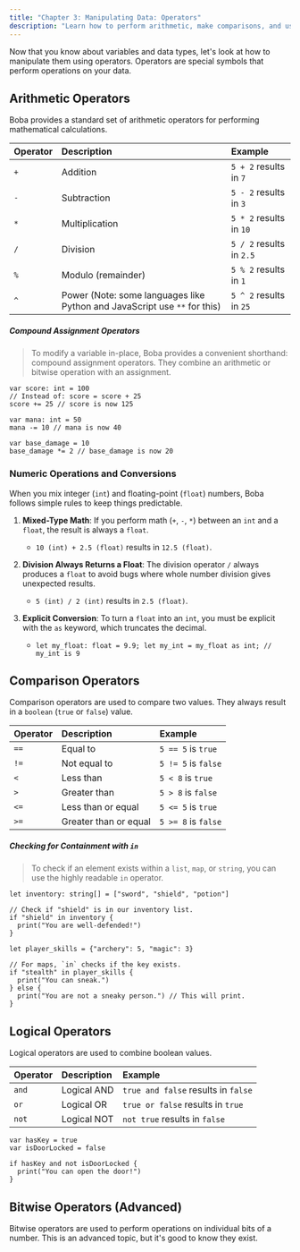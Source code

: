 ```yaml
---
title: "Chapter 3: Manipulating Data: Operators"
description: "Learn how to perform arithmetic, make comparisons, and use logical operators in Boba."
---
```


Now that you know about variables and data types, let's look at how to manipulate them using operators. Operators are special symbols that perform operations on your data.

## Arithmetic Operators

Boba provides a standard set of arithmetic operators for performing mathematical calculations.

| Operator | Description      | Example                |
| :------- | :--------------- | :--------------------- |
| `+`      | Addition         | `5 + 2` results in `7`   |
| `-`      | Subtraction      | `5 - 2` results in `3`   |
| `*`      | Multiplication   | `5 * 2` results in `10`  |
| `/`      | Division         | `5 / 2` results in `2.5` |
| `%`      | Modulo (remainder) | `5 % 2` results in `1`   |
| `^`      | Power (Note: some languages like Python and JavaScript use `**` for this) | `5 ^ 2` results in `25`  |

##### Compound Assignment Operators

> To modify a variable in-place, Boba provides a convenient shorthand: compound assignment operators. They combine an arithmetic or bitwise operation with an assignment.

```boba
var score: int = 100
// Instead of: score = score + 25
score += 25 // score is now 125

var mana: int = 50
mana -= 10 // mana is now 40

var base_damage = 10
base_damage *= 2 // base_damage is now 20
```

### Numeric Operations and Conversions

When you mix integer (`int`) and floating-point (`float`) numbers, Boba follows simple rules to keep things predictable.

1.  **Mixed-Type Math**: If you perform math (`+`, `-`, `*`) between an `int` and a `float`, the result is always a `float`.
    -   `10 (int) + 2.5 (float)` results in `12.5 (float)`.

2.  **Division Always Returns a Float**: The division operator `/` always produces a `float` to avoid bugs where whole number division gives unexpected results.
    -   `5 (int) / 2 (int)` results in `2.5 (float)`.

3.  **Explicit Conversion**: To turn a `float` into an `int`, you must be explicit with the `as` keyword, which truncates the decimal.
    -   `let my_float: float = 9.9; let my_int = my_float as int; // my_int is 9`

## Comparison Operators

Comparison operators are used to compare two values. They always result in a `boolean` (`true` or `false`) value.

| Operator | Description          | Example               |
| :------- | :------------------- | :-------------------- |
| `==`     | Equal to             | `5 == 5` is `true`    |
| `!=`     | Not equal to         | `5 != 5` is `false`   |
| `<`      | Less than            | `5 < 8` is `true`     |
| `>`      | Greater than         | `5 > 8` is `false`    |
| `<=`     | Less than or equal   | `5 <= 5` is `true`    |
| `>=`     | Greater than or equal| `5 >= 8` is `false`   |

##### Checking for Containment with `in`

> To check if an element exists within a `list`, `map`, or `string`, you can use the highly readable `in` operator.

```boba
let inventory: string[] = ["sword", "shield", "potion"]

// Check if "shield" is in our inventory list.
if "shield" in inventory {
  print("You are well-defended!")
}

let player_skills = {"archery": 5, "magic": 3}

// For maps, `in` checks if the key exists.
if "stealth" in player_skills {
  print("You can sneak.")
} else {
  print("You are not a sneaky person.") // This will print.
}
```

## Logical Operators

Logical operators are used to combine boolean values.

| Operator | Description | Example                               |
| :------- | :---------- | :------------------------------------ |
| `and`    | Logical AND | `true and false` results in `false` |
| `or`     | Logical OR  | `true or false` results in `true`   |
| `not`    | Logical NOT | `not true` results in `false`       |

```boba
var hasKey = true
var isDoorLocked = false

if hasKey and not isDoorLocked {
  print("You can open the door!")
}
```

## Bitwise Operators (Advanced)

Bitwise operators are used to perform operations on individual bits of a number. This is an advanced topic, but it's good to know they exist.